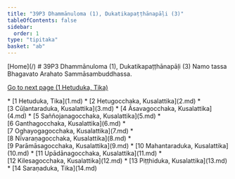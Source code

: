 ```yaml
---
title: "39P3 Dhammānuloma (1), Dukatikapaṭṭhānapāḷi (3)"
tableOfContents: false
sidebar:
  order: 1
type: "tipitaka"
basket: "ab"
---
```



<Paragraph type="center">
[Home](/)
</Paragraph>

<Paragraph type="center">
# 39P3 Dhammānuloma (1), Dukatikapaṭṭhānapāḷi (3)
</Paragraph>

<Paragraph number="1" type="center">
Namo tassa Bhagavato Arahato Sammāsambuddhassa.

[Go to next page (1 Hetuduka, Tika)](1.md)



</Paragraph>

<TableOfContents>
* [1 Hetuduka, Tika](1.md)
* [2 Hetugocchaka, Kusalattika](2.md)
* [3 Cūḷantaraduka, Kusalattika](3.md)
* [4 Āsavagocchaka, Kusalattika](4.md)
* [5 Saññojanagocchaka, Kusalattika](5.md)
* [6 Ganthagocchaka, Kusalattika](6.md)
* [7 Oghayogagocchaka, Kusalattika](7.md)
* [8 Nīvaraṇagocchaka, Kusalattika](8.md)
* [9 Parāmāsagocchaka, Kusalattika](9.md)
* [10 Mahantaraduka, Kusalattika](10.md)
* [11 Upādānagocchaka, Kusalattika](11.md)
* [12 Kilesagocchaka, Kusalattika](12.md)
* [13 Piṭṭhiduka, Kusalattika](13.md)
* [14 Saraṇaduka, Tika](14.md)
</TableOfContents>
